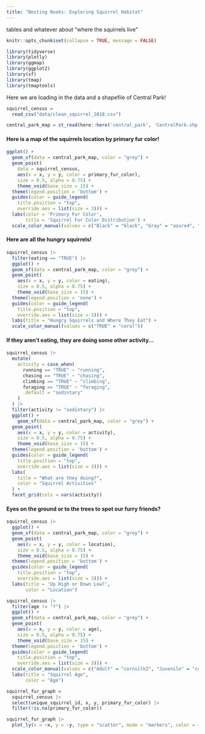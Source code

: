 ```yaml
---
title: "Nesting Nooks: Exploring Squirrel Habitat"
---
```

tables and whatever about "where the squirrels live"

```r
knitr::opts_chunk$set(collapse = TRUE, message = FALSE)
```

```r
library(tidyverse)
library(plotly)
library(ggmap)
library(ggplot2)
library(sf)
library(tmap)
library(tmaptools)
```

Here we are loading in the data and a shapefile of Central Park!

```r
squirrel_census = 
  read_csv("data/clean_squirrel_2018.csv")
```

```r
central_park_map = st_read(here::here('central_park', 'CentralPark.shp'))
```

#### Here is a map of the squirrels location by primary fur color!

```r
ggplot() +
  geom_sf(data = central_park_map, color = "grey") +
  geom_point(
    data = squirrel_census,
    aes(x = x, y = y, color = primary_fur_color),
    size = 0.5, alpha = 0.75) +
    theme_void(base_size = 15) +
  theme(legend.position = 'bottom') +
  guides(color = guide_legend(
    title.position = "top",
    override.aes = list(size = 3))) +
  labs(color = 'Primary Fur Color',
       title = 'Squirrel Fur Color Distribution') +
  scale_color_manual(values = c("Black" = "black", "Gray" = "azure4", "Cinnamon" = "darkorange3")) 
```

#### Here are all the hungry squirrels!

```r
squirrel_census |> 
  filter(eating == "TRUE") |> 
  ggplot() +
  geom_sf(data = central_park_map, color = "grey") +
  geom_point(
    aes(x = x, y = y, color = eating),
    size = 0.5, alpha = 0.75) +
    theme_void(base_size = 15) +
  theme(legend.position = 'none') +
  guides(color = guide_legend(
    title.position = "top",
    override.aes = list(size = 3))) +
  labs(title = "Hungry Squirrels and Where They Eat") +
  scale_color_manual(values = c("TRUE" = "coral"))
```

#### If they aren't eating, they are doing some other activity...

```r
squirrel_census |> 
  mutate(
    activity = case_when(
      running == "TRUE" ~ "running",
      chasing == "TRUE" ~ "chasing",
      climbing == "TRUE" ~ "climbing",
      foraging == "TRUE" ~ "foraging",
      .default = "sedintary"
    )
  ) |> 
  filter(activity != "sedintary") |> 
  ggplot() +
    geom_sf(data = central_park_map, color = "grey") +
  geom_point(
    aes(x = x, y = y, color = activity),
    size = 0.5, alpha = 0.75) +
    theme_void(base_size = 15) +
  theme(legend.position = 'bottom') +
  guides(color = guide_legend(
    title.position = "top",
    override.aes = list(size = 3))) +
  labs(
    title = "What are they doing?",
    color = "Squirrel Activities"
  ) +
  facet_grid(cols = vars(activity))
```


#### Eyes on the ground or to the trees to spot our furry friends?

```r
squirrel_census |> 
  ggplot() +
  geom_sf(data = central_park_map, color = "grey") +
  geom_point(
    aes(x = x, y = y, color = location),
    size = 0.5, alpha = 0.75) +
    theme_void(base_size = 15) +
  theme(legend.position = 'bottom') +
  guides(color = guide_legend(
    title.position = "top",
    override.aes = list(size = 3))) +
  labs(title = 'Up High or Down Low?',
       color = "Location")
```

```r
squirrel_census |> 
  filter(age != "?") |> 
  ggplot() +
  geom_sf(data = central_park_map, color = "grey") +
  geom_point(
    aes(x = x, y = y, color = age),
    size = 0.5, alpha = 0.75) +
    theme_void(base_size = 15) +
  theme(legend.position = 'bottom') +
  guides(color = guide_legend(
    title.position = "top",
    override.aes = list(size = 3))) +
  scale_color_manual(values = c("Adult" = "cornsilk2", "Juvenile" = "coral1")) +
  labs(title = "Squirrel Age",
       color = "Age")
```


```r
squirrel_fur_graph =
  squirrel_census |> 
  select(unique_squirrel_id, x, y, primary_fur_color) |>
  filter(!is.na(primary_fur_color))

squirrel_fur_graph |> 
  plot_ly(x = ~x, y = ~y, type = "scatter", mode = "markers", color = ~primary_fur_color)
```
